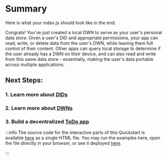 # Summary

Here is what your index.js should look like in the end. 

Congrats! You've just created a local DWN to serve as your user's
personal data store. Given a user's DID and appropriate permissions,
your app can read, write, or delete data from the user's DWN, while
leaving them full control of their content. Other apps can query local
storage to determine if the user already has a DWN on their device, and
can also read and write from this same data store - essentially, making
the user's data portable across multiple applications.

## Next Steps:
### 1. Learn more about [DIDs](/docs/web5/learn/decentralized-identifiers)
### 2. Learn more about [DWNs](/docs/web5/learn/decentralized-web-nodes)
### 3. Build a decentralized [ToDo app](/docs/web5/build/apps/todo-app-tutorial)

:::info
The source code for the interactive parts of this Quickstart is available 
[here](https://github.com/TBD54566975/web5-quickstart-widgets/blob/main/index.html) as a
single HTML file. You may run the examples here, open the file directly in your 
browser, or see it deployed [here](https://moonlit-centaur-0d7b4f.netlify.app/).

:::